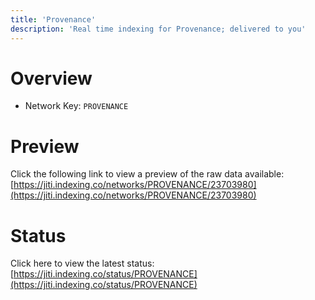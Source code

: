 ```yaml
---
title: 'Provenance'
description: 'Real time indexing for Provenance; delivered to you'
---
```


# Overview
- Network Key: `PROVENANCE`

# Preview
Click the following link to view a preview of the raw data available: [https://jiti.indexing.co/networks/PROVENANCE/23703980](https://jiti.indexing.co/networks/PROVENANCE/23703980)

# Status
Click here to view the latest status: [https://jiti.indexing.co/status/PROVENANCE](https://jiti.indexing.co/status/PROVENANCE)
